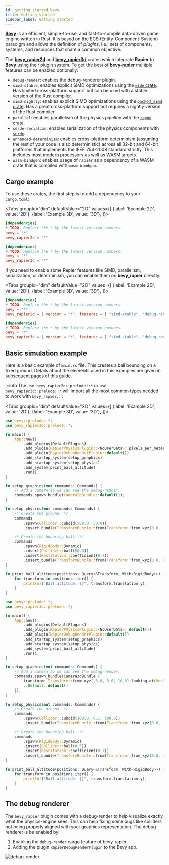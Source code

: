 ```yaml
---
id: getting_started_bevy
title: Getting started
sidebar_label: Getting started
---
```



[**Bevy**](https://bevyengine.org) is an efficient, simple-to-use, and fast-to-compile data-driven game engine written
in Rust. It is based on the ECS (Entity-Component-System) paradigm and allows the definition of _plugins_, i.e., sets
of components, systems, and resources that share a common objective.

The [**bevy_rapier2d**](https://crates.io/crates/bevy_rapier2d) and [**bevy_rapier3d**](https://crates.io/crates/bevy_rapier3d)
crates which integrate **Rapier** to **Bevy** using their plugin system.
To get the best of **bevy-rapier** multiple features can be enabled optionally:
- `debug-render`: enables the debug-renderer plugin.
- `simd-stable`: enables explicit SIMD optimizations using the [`wide` crate](https://crates.io/crates/wide).
  Has limited cross-platform support but can be used with a stable version of the Rust compiler.
- `simd-nightly`: enables explicit SIMD optimizations using the [`packed_simd` crate](https://crates.io/crates/packed_simd).
  Has a great cross-platform support but requires a nightly version of the Rust compiler.
- `parallel`: enables parallelism of the physics pipeline with the [`rayon` crate](https://crates.io/crates/rayon).
- `serde-serialize`: enables serialization of the physics components with [`serde`](https://github.com/serde-rs/serde).
- `enhanced-determinism`: enables cross-platform determinism (assuming the rest of your code is also deterministic)
  across all 32-bit and 64-bit platforms that implements the IEEE 754-2008 standard strictly. This includes most modern
  processors as well as WASM targets.
- `wasm-bindgen`: enables usage of `rapier` as a dependency of a WASM crate that is compiled with `wasm-bindgen`.


## Cargo example
To use these crates, the first step is to add a dependency to your `Cargo.toml`:

<Tabs
groupId="dim"
defaultValue="2D"
values={[
{label: 'Example 2D', value: '2D'},
{label: 'Example 3D', value: '3D'},
]}>
<TabItem value="2D">

```toml
[dependencies]
# TODO: Replace the * by the latest version numbers.
bevy = "*"
bevy_rapier2d = "*"
```

  </TabItem>
  <TabItem value="3D">

```toml
[dependencies]
# TODO: Replace the * by the latest version numbers.
bevy = "*"
bevy_rapier3d = "*"
```

  </TabItem>
</Tabs>

If you need to enable some Rapier features like SIMD, parallelism, serialization, or determinism, you can enable them on
**bevy_rapier** directly.


<Tabs
groupId="dim"
defaultValue="2D"
values={[
{label: 'Example 2D', value: '2D'},
{label: 'Example 3D', value: '3D'},
]}>
<TabItem value="2D">

```toml
[dependencies]
# TODO: Replace the * by the latest version numbers.
bevy = "*"
bevy_rapier2d = { version = "*", features = [ "simd-stable", "debug-render" ] }
```

  </TabItem>
  <TabItem value="3D">

```toml
[dependencies]
# TODO: Replace the * by the latest version numbers.
bevy = "*"
bevy_rapier3d = { version = "*", features = [ "simd-stable", "debug-render" ] }
```

  </TabItem>
</Tabs>


## Basic simulation example

Here is a basic example of `main.rs` file. This creates a ball bouncing on a fixed ground. Details about the
elements used in this examples are given in subsequent pages of this guide.

:::info
The `use bevy_rapier2d::prelude::*` or `use bevy_rapier3d::prelude::*` will import all the most common types
needed to work with `bevy_rapier`.
:::

<Tabs
groupId="dim"
defaultValue="2D"
values={[
{label: 'Example 2D', value: '2D'},
{label: 'Example 3D', value: '3D'},
]}>
<TabItem value="2D">

```rust
use bevy::prelude::*;
use bevy_rapier2d::prelude::*;

fn main() {
    App::new()
        .add_plugins(DefaultPlugins)
        .add_plugin(RapierPhysicsPlugin::<NoUserData>::pixels_per_meter(100.0))
        .add_plugin(RapierDebugRenderPlugin::default())
        .add_startup_system(setup_graphics)
        .add_startup_system(setup_physics)
        .add_system(print_ball_altitude)
        .run();
}

fn setup_graphics(mut commands: Commands) {
    // Add a camera so we can see the debug-render.
    commands.spawn_bundle(Camera2dBundle::default());
}

fn setup_physics(mut commands: Commands) {
    /* Create the ground. */
    commands
        .spawn(Collider::cuboid(500.0, 50.0))
        .insert_bundle(TransformBundle::from(Transform::from_xyz(0.0, -100.0, 0.0)));

    /* Create the bouncing ball. */
    commands
        .spawn(RigidBody::Dynamic)
        .insert(Collider::ball(50.0))
        .insert(Restitution::coefficient(0.7))
        .insert_bundle(TransformBundle::from(Transform::from_xyz(0.0, 400.0, 0.0)));
}

fn print_ball_altitude(positions: Query<&Transform, With<RigidBody>>) {
    for transform in positions.iter() {
        println!("Ball altitude: {}", transform.translation.y);
    }
}
```

  </TabItem>
  <TabItem value="3D">

```rust
use bevy::prelude::*;
use bevy_rapier3d::prelude::*;

fn main() {
    App::new()
        .add_plugins(DefaultPlugins)
        .add_plugin(RapierPhysicsPlugin::<NoUserData>::default())
        .add_plugin(RapierDebugRenderPlugin::default())
        .add_startup_system(setup_graphics)
        .add_startup_system(setup_physics)
        .add_system(print_ball_altitude)
        .run();
}

fn setup_graphics(mut commands: Commands) {
    // Add a camera so we can see the debug-render.
    commands.spawn_bundle(Camera3dBundle {
        transform: Transform::from_xyz(-3.0, 3.0, 10.0).looking_at(Vec3::ZERO, Vec3::Y),
        ..Default::default()
    });
}

fn setup_physics(mut commands: Commands) {
    /* Create the ground. */
    commands
        .spawn(Collider::cuboid(100.0, 0.1, 100.0))
        .insert_bundle(TransformBundle::from(Transform::from_xyz(0.0, -2.0, 0.0)));

    /* Create the bouncing ball. */
    commands
        .spawn(RigidBody::Dynamic)
        .insert(Collider::ball(0.5))
        .insert(Restitution::coefficient(0.7))
        .insert_bundle(TransformBundle::from(Transform::from_xyz(0.0, 4.0, 0.0)));
}

fn print_ball_altitude(positions: Query<&Transform, With<RigidBody>>) {
    for transform in positions.iter() {
        println!("Ball altitude: {}", transform.translation.y);
    }
}
```

  </TabItem>
</Tabs>


## The debug renderer
The `bevy_rapier` plugin comes with a debug-render to help visualize exactly what the physics-engine sees. This
can help fixing some bugs like colliders not being properly aligned with your graphics representation.
The debug-renderer is be enabled by:
1. Enabling the `debug-render` cargo feature of bevy-rapier.
2. Adding the plugin `RapierDebugRenderPlugin` to the Bevy app.

![debug-render](/img/rapier_debug_render.png)
